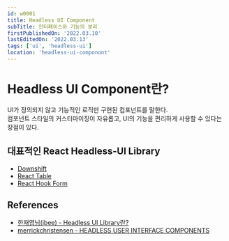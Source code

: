 ```yaml
---
id: w0001
title: Headless UI Component
subTitle: 인터페이스와 기능의 분리
firstPublishedOn: '2022.03.10'
lastEditedOn: '2022.03.13'
tags: ['ui', 'headless-ui']
location: 'headless-ui-componont'
---
```


# Headless UI Component란?

UI가 정의되지 않고 기능적인 로직만 구현된 컴포넌트를 말한다.<br/>
컴포넌트 스타일의 커스터마이징이 자유롭고, UI의 기능을 편리하게 사용할 수 있다는 장점이 있다.

## 대표적인 React Headless-UI Library

- [Downshift](https://github.com/downshift-js/downshift)
- [React Table](https://github.com/TanStack/react-table)
- [React Hook Form](https://github.com/react-hook-form/react-hook-form)

## References

- [한재엽님(jbee) - Headless UI Library란?](https://jbee.io/react/headless-concept/)
- [merrickchristensen - HEADLESS USER INTERFACE COMPONENTS](https://www.merrickchristensen.com/articles/headless-user-interface-components/)

